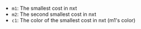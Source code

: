 - `m1`: The smallest cost in nxt
- `m2`: The second smallest cost in nxt
- `c1`: The color of the smallest cost in nxt (m1's color)